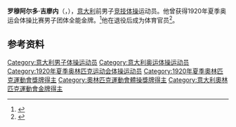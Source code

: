 {{NoteTA|G1=Sports}}
'''罗穆阿尔多·吉廖内'''（{{lang-it|Romualdo Ghiglione}}，{{bd|1891年|2月25日|1940年|3月12日}}），[[意大利|意大利]]前男子[[竞技体操|竞技体操]]运动员。他曾获得1920年夏季奥运会体操比赛男子团体全能金牌。<ref>{{Cite web|title=Romualdo GHIGLIONE|url=https://www.olympic.org/romualdo-ghiglione|accessdate=2021-03-21|work=International Olympic Committee|archive-date=2021-01-17|archive-url=https://web.archive.org/web/20210117010207/https://www.olympic.org/romualdo-ghiglione|dead-url=no}}</ref>他在退役后成为体育官员<ref>{{cite web|url=https://www.sports-reference.com/olympics/athletes/gh/romualdo-ghiglione-1.html|title=Romualdo Ghiglione|work=Sport Reference|accessdate=2021-03-22|archiveurl=https://web.archive.org/web/20200418014627/https://www.sports-reference.com/olympics/athletes/gh/romualdo-ghiglione-1.html|archivedate=2020-04-18}}</ref>。

== 参考资料 ==
{{reflist}}

{{奥林匹克运动会体操比赛男子团体全能冠军|1920}}

{{Authority control}}
{{DEFAULTSORT:Ghiglione, Romualdo}}
[[Category:意大利男子体操运动员|Category:意大利男子体操运动员]]
[[Category:意大利奥运体操运动员|Category:意大利奥运体操运动员]]
[[Category:1920年夏季奥林匹克运动会体操运动员|Category:1920年夏季奥林匹克运动会体操运动员]]
[[Category:1920年夏季奧林匹克運動會獎牌得主|Category:1920年夏季奧林匹克運動會獎牌得主]]
[[Category:奧林匹克運動會體操獎牌得主|Category:奧林匹克運動會體操獎牌得主]]
[[Category:意大利奧林匹克運動會金牌得主|Category:意大利奧林匹克運動會金牌得主]]